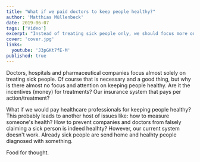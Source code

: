 ```yaml
---
title: "What if we paid doctors to keep people healthy?"
author: 'Matthias Müllenbeck'
date: 2019-06-07
tags: ['Video']
excerpt: "Instead of treating sick people only, we should focus more on keeping people healthy in the first place."
cover: 'cover.jpg'
links:
  youtube: 'J3pGKt7fE-M'
published: true
---
```


Doctors, hospitals and pharmaceutical companies focus almost solely on treating sick people. Of course that is necessary and a good thing, but why is there almost no focus and attention on keeping people healthy. Are it the incentives (money) for treatments? Our insurance system that pays per action/treatment?

What if we would pay healthcare professionals for keeping people healthy? This probably leads to another host of issues like: how to measure someone's health? How to prevent companies and doctors from falsely claiming a sick person is indeed healhty? However, our current system doesn't work. Already sick people are send home and healhty people diagnosed with something. 

Food for thought.